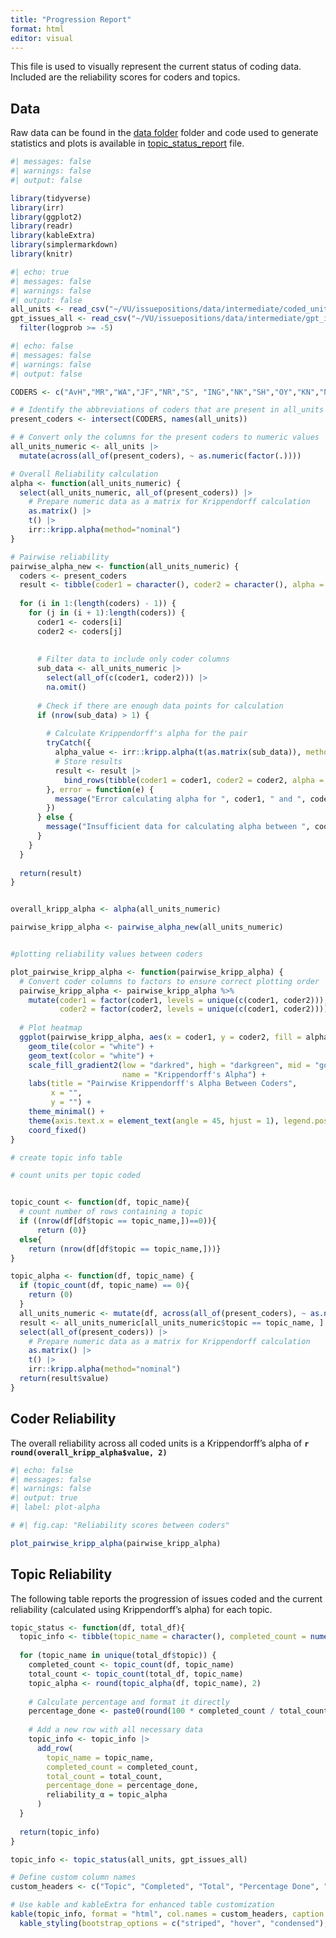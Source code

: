 ```yaml
---
title: "Progression Report"
format: html
editor: visual
---
```


This file is used to visually represent the current status of coding data. Included are the reliability scores for coders and topics.

## Data

Raw data can be found in the [data folder](https://github.com/vanatteveldt/issuepositions/tree/main/data) folder and code used to generate statistics and plots is available in [topic_status_report](https://github.com/vanatteveldt/issuepositions/blob/main/src/data-processing/topic_status_report.R) file.

```r
#| messages: false
#| warnings: false
#| output: false

library(tidyverse)
library(irr)
library(ggplot2)
library(readr)
library(kableExtra)
library(simplermarkdown)
library(knitr)

```

```r
#| echo: true
#| messages: false
#| warnings: false
#| output: false
all_units <- read_csv("~/VU/issuepositions/data/intermediate/coded_units.csv")
gpt_issues_all <- read_csv("~/VU/issuepositions/data/intermediate/gpt_issues_all.csv") |>
  filter(logprob >= -5)

```


```r
#| echo: false
#| messages: false
#| warnings: false
#| output: false

CODERS <- c("AvH","MR","WA","JF","NR","S", "ING","NK","SH","OY","KN","NPR","JE","AM")

# # Identify the abbreviations of coders that are present in all_units
present_coders <- intersect(CODERS, names(all_units))

# # Convert only the columns for the present coders to numeric values
all_units_numeric <- all_units |> 
  mutate(across(all_of(present_coders), ~ as.numeric(factor(.))))

# Overall Reliability calculation
alpha <- function(all_units_numeric) {
  select(all_units_numeric, all_of(present_coders)) |>
    # Prepare numeric data as a matrix for Krippendorff calculation
    as.matrix() |>
    t() |>
    irr::kripp.alpha(method="nominal")
}

# Pairwise reliability
pairwise_alpha_new <- function(all_units_numeric) {
  coders <- present_coders
  result <- tibble(coder1 = character(), coder2 = character(), alpha = numeric())
  
  for (i in 1:(length(coders) - 1)) {
    for (j in (i + 1):length(coders)) {
      coder1 <- coders[i]
      coder2 <- coders[j]
      
      
      # Filter data to include only coder columns
      sub_data <- all_units_numeric |>
        select(all_of(c(coder1, coder2))) |>
        na.omit()
      
      # Check if there are enough data points for calculation
      if (nrow(sub_data) > 1) {
        
        # Calculate Krippendorff's alpha for the pair
        tryCatch({
          alpha_value <- irr::kripp.alpha(t(as.matrix(sub_data)), method = "nominal")
          # Store results
          result <- result |>
            bind_rows(tibble(coder1 = coder1, coder2 = coder2, alpha = alpha_value$value))
        }, error = function(e) {
          message("Error calculating alpha for ", coder1, " and ", coder2, ": ", e$message)
        })
      } else {
        message("Insufficient data for calculating alpha between ", coder1, " and ", coder2)
      }
    }
  }
  
  return(result)
}


overall_kripp_alpha <- alpha(all_units_numeric)

pairwise_kripp_alpha <- pairwise_alpha_new(all_units_numeric)


#plotting reliability values between coders

plot_pairwise_kripp_alpha <- function(pairwise_kripp_alpha) {
  # Convert coder columns to factors to ensure correct plotting order
  pairwise_kripp_alpha <- pairwise_kripp_alpha %>%
    mutate(coder1 = factor(coder1, levels = unique(c(coder1, coder2))),
           coder2 = factor(coder2, levels = unique(c(coder1, coder2))))
  
  # Plot heatmap
  ggplot(pairwise_kripp_alpha, aes(x = coder1, y = coder2, fill = alpha, label=round(alpha,2))) +
    geom_tile(color = "white") +
    geom_text(color = "white") +
    scale_fill_gradient2(low = "darkred", high = "darkgreen", mid = "gold", midpoint = 0.5,
                         name = "Krippendorff's Alpha") +
    labs(title = "Pairwise Krippendorff's Alpha Between Coders",
         x = "",
         y = "") +
    theme_minimal() +
    theme(axis.text.x = element_text(angle = 45, hjust = 1), legend.position = "none") +
    coord_fixed()
}

# create topic info table

# count units per topic coded


topic_count <- function(df, topic_name){
  # count number of rows containing a topic
  if ((nrow(df[df$topic == topic_name,])==0)){
      return (0)}
  else{
    return (nrow(df[df$topic == topic_name,]))}
}

topic_alpha <- function(df, topic_name) {
  if (topic_count(df, topic_name) == 0){
    return (0)
  }
  all_units_numeric <- mutate(df, across(all_of(present_coders), ~ as.numeric(factor(.))))
  result <- all_units_numeric[all_units_numeric$topic == topic_name, ] |>
  select(all_of(present_coders)) |>
    # Prepare numeric data as a matrix for Krippendorff calculation
    as.matrix() |>
    t() |>
    irr::kripp.alpha(method="nominal") 
  return(result$value)
}


```

## Coder Reliability

The overall reliability across all coded units is a Krippendorff's alpha of **`r round(overall_kripp_alpha$value, 2)`**

```r
#| echo: false
#| messages: false
#| warnings: false
#| output: true
#| label: plot-alpha

# #| fig.cap: "Reliability scores between coders"

plot_pairwise_kripp_alpha(pairwise_kripp_alpha)

```

## Topic Reliability

The following table reports the progression of issues coded and the current reliability (calculated using Krippendorff's alpha) for each topic.

```r

topic_status <- function(df, total_df){
  topic_info <- tibble(topic_name = character(), completed_count = numeric(), total_count = numeric(), percentage_done = character(), reliability_α = numeric())  # Initialize as character to hold the formatted percentage
  
  for (topic_name in unique(total_df$topic)) {
    completed_count <- topic_count(df, topic_name)
    total_count <- topic_count(total_df, topic_name)
    topic_alpha <- round(topic_alpha(df, topic_name), 2)
    
    # Calculate percentage and format it directly
    percentage_done <- paste0(round(100 * completed_count / total_count, 1), "%")
    
    # Add a new row with all necessary data
    topic_info <- topic_info |>
      add_row(
        topic_name = topic_name, 
        completed_count = completed_count, 
        total_count = total_count,
        percentage_done = percentage_done,
        reliability_α = topic_alpha
      )
  }
  
  return(topic_info)
}

topic_info <- topic_status(all_units, gpt_issues_all)

# Define custom column names
custom_headers <- c("Topic", "Completed", "Total", "Percentage Done", "Reliability (α)")

# Use kable and kableExtra for enhanced table customization
kable(topic_info, format = "html", col.names = custom_headers, caption = "Topic Status Overview", align ='c') |>
  kable_styling(bootstrap_options = c("striped", "hover", "condensed"), full_width = F)
```

